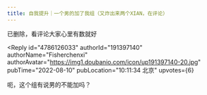```yaml
---
title: 自我提升｜一个男的加了我组（又炸出来两个XIAN，在评论）
---
```



<Forum groupName="返璞归真|Awakened..." groupUrl="https://www.douban.com/group/729670/" archivedAt="2025-05-16T15:09:57.269Z">
  <Post
    id="272583554"
    title="自我提升｜一个男的加了我组（又炸出来两个XIAN，在评论）"
    url="https://www.douban.com/group/topic/272583554/?_spm_id=MjE2NTExMjc1"
    pubTime="2022-08-15"
    highlightUserId="191397140"
  >
已删除，看评论大家心里有数就好

<Reply
  id="4786126033"
  authorId="191397140"
  authorName="Fisherchenxi"
  authorAvatar="https://img1.doubanio.com/icon/up191397140-20.jpg"
  pubTime="2022-08-10"
  pubLocation="10:11:34 北京"
  upvotes={6}
>
呃，这个组有说男的不能加吗？
</Reply>
  </Post>
</Forum>
